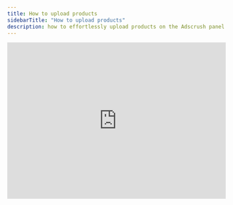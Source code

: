 ```yaml
---
title: How to upload products
sidebarTitle: "How to upload products"
description: how to effortlessly upload products on the Adscrush panel with our step-by-step guide.
---
```


<Frame>
  <iframe
    class="sproutvideo-player"
    src="https://videos.sproutvideo.com/embed/0690d4b51c1ee0c78f/a48432324ff3dfc0?playerColor=2f3437&playerTheme=dark&type=hd&endFrame=last_frame"
    width="100%"
    height="360"
    frameborder="0"
    allow="fullscreen"
    allowfullscreen
    referrerpolicy="no-referrer-when-downgrade"
    title="How to upload products"
  ></iframe>
</Frame>
